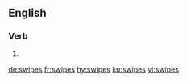 
==English==

===Verb===
{{head|en}}

# {{en-third-person singular of|swipe}}

[[de:swipes]]
[[fr:swipes]]
[[hy:swipes]]
[[ku:swipes]]
[[vi:swipes]]